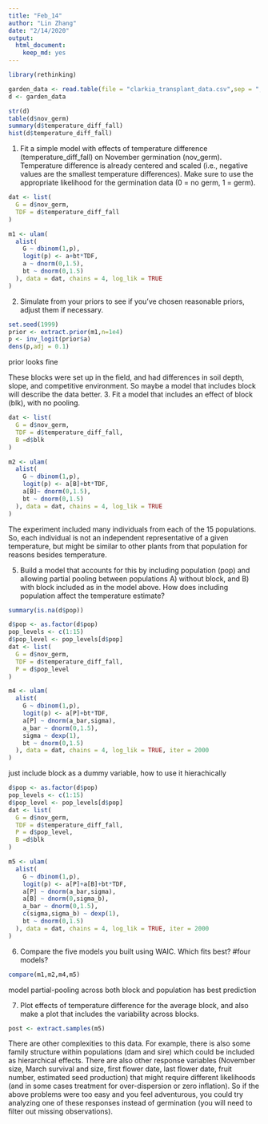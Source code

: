 ```yaml
---
title: "Feb_14"
author: "Lin Zhang"
date: "2/14/2020"
output: 
  html_document: 
    keep_md: yes
---
```


```r
library(rethinking)
```

```r
garden_data <- read.table(file = "clarkia_transplant_data.csv",sep = ",",header = TRUE,stringsAsFactors = FALSE)
d <- garden_data
```

```r
str(d)
table(d$nov_germ)
summary(d$temperature_diff_fall)
hist(d$temperature_diff_fall)
```

1. Fit a simple model with effects of temperature difference (temperature_diff_fall) on November germination (nov_germ). Temperature difference is already centered and scaled (i.e., negative values are the smallest temperature differences). Make sure to use the appropriate likelihood for the germination data (0 = no germ, 1  = germ). 
```r
dat <- list(
  G = d$nov_germ,
  TDF = d$temperature_diff_fall
)

m1 <- ulam(
  alist(
    G ~ dbinom(1,p),
    logit(p) <- a+bt*TDF,
    a ~ dnorm(0,1.5),
    bt ~ dnorm(0,1.5)
  ), data = dat, chains = 4, log_lik = TRUE
)
```

2. Simulate from your priors to see if you've chosen reasonable priors, adjust them if necessary. 
```r
set.seed(1999)
prior <- extract.prior(m1,n=1e4)
p <- inv_logit(prior$a)
dens(p,adj = 0.1)
```
prior looks fine

These blocks were set up in the field, and had differences in soil depth, slope, and competitive environment. So maybe a model that includes block will describe the data better.
3. Fit a model that includes an effect of block (blk), with no pooling.
```r
dat <- list(
  G = d$nov_germ,
  TDF = d$temperature_diff_fall,
  B =d$blk
)

m2 <- ulam(
  alist(
    G ~ dbinom(1,p),
    logit(p) <- a[B]+bt*TDF,
    a[B]~ dnorm(0,1.5),
    bt ~ dnorm(0,1.5)
  ), data = dat, chains = 4, log_lik = TRUE
)
```

The experiment included many individuals from each of the 15 populations. So, each individual is not an independent representative of a given temperature, but might be similar to other plants from that population for reasons besides temperature. 

5. Build a model that accounts for this by including population (pop) and allowing partial pooling between populations A) without block, and B) with block included as in the model above. How does including population affect the temperature estimate?
```r
summary(is.na(d$pop))
```

```r
d$pop <- as.factor(d$pop)
pop_levels <- c(1:15)
d$pop_level <- pop_levels[d$pop]
dat <- list(
  G = d$nov_germ,
  TDF = d$temperature_diff_fall,
  P = d$pop_level
)

m4 <- ulam(
  alist(
    G ~ dbinom(1,p),
    logit(p) <- a[P]+bt*TDF,
    a[P] ~ dnorm(a_bar,sigma),
    a_bar ~ dnorm(0,1.5),
    sigma ~ dexp(1),
    bt ~ dnorm(0,1.5)
  ), data = dat, chains = 4, log_lik = TRUE, iter = 2000
)
```

just include block as a dummy variable, how to use it hierachically
```r
d$pop <- as.factor(d$pop)
pop_levels <- c(1:15)
d$pop_level <- pop_levels[d$pop]
dat <- list(
  G = d$nov_germ,
  TDF = d$temperature_diff_fall,
  P = d$pop_level,
  B =d$blk
)

m5 <- ulam(
  alist(
    G ~ dbinom(1,p),
    logit(p) <- a[P]+a[B]+bt*TDF,
    a[P] ~ dnorm(a_bar,sigma),
    a[B] ~ dnorm(0,sigma_b),
    a_bar ~ dnorm(0,1.5),
    c(sigma,sigma_b) ~ dexp(1),
    bt ~ dnorm(0,1.5)
  ), data = dat, chains = 4, log_lik = TRUE, iter = 2000
)
```

6. Compare the five models you built using WAIC. Which fits best? #four models?
```r
compare(m1,m2,m4,m5)
```
model partial-pooling across both block and population has best prediction

7. Plot effects of temperature difference for the average block, and also make a plot that includes the variability across blocks.
```r
post <- extract.samples(m5)
```

There are other complexities to this data. For example, there is also some family structure within populations (dam and sire) which could be included as hierarchical effects. There are also other response variables (November size, March survival and size, first flower date, last flower date, fruit number, estimated seed production) that might require different likelihoods (and in some cases treatment for over-dispersion or zero inflation). So if the above problems were too easy and you feel adventurous, you could try analyzing one of these responses instead of germination (you will need to filter out missing observations). 
